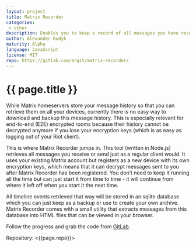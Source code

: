 ```yaml
---
layout: project
title: Matrix Recorder
categories: 
 - other
description: Enables you to keep a record of all messages you have received.
author: Alexander Rudyk
maturity: Alpha
language: JavaScript
license: MIT
repo: https://gitlab.com/argit/matrix-recorder/
---
```


# {{ page.title }}
While Matrix homeservers store your message history so that you can retrieve them on all your devices, currently there is no easy way to download and backup this message history. This is especially relevant for end-to-end (E2E) encrypted rooms because their history cannot be decrypted anymore if you lose your encryption keys (which is as easy as logging out of your Riot client).

This is where Matrix Recorder jumps in. This tool (written in Node.js) retrieves all messages you receive or send just as a regular client would. It uses your existing Matrix account but registers as a new device with its own encryption keys, which means that it can decrypt messages sent to you after Matrix Recorder has been registered. You don’t need to keep it running all the time but can just start it from time to time - it will continue from where it left off when you start it the next time.

All timeline events retrieved that way will be stored in an sqlite database which you can just keep as a backup or use to create your own archive. Matrix Recorder comes with a small utility that extracts messages from this database into HTML files that can be viewed in your browser.

Follow the progress and grab the code from [GitLab](https://gitlab.com/argit/matrix-recorder).

Repository: <{{page.repo}}>
